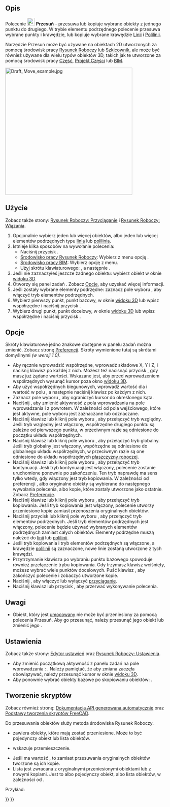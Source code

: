 <languages/>

{{Docnav/pl
|[[Draft_AnnotationStyleEditor/pl|Edytor stylu opisu]]
|[[Draft_Rotate/pl|Obróć]]
|[[Draft_Workbench/pl|środowisko pracy Rysunek Roboczy]]
|IconL=Draft_AnnotationStyleEditor.svg
|IconR=Draft_Rotate.svg
|IconC=Workbench_Draft.svg
}}

{{GuiCommand/pl
|Name/pl=Rysunek Roboczy: Przesuń
|Name=Draft Move
|MenuLocation=Modyfikacja → Przesuń
|Workbenches=[[Draft_Workbench/pl|Rysunek Roboczy]], [[BIM_Workbench/pl|BIM]]
|Shortcut={{KEY|M}} {{KEY|V}}
|Version=0.7
|SeeAlso=[[Draft_SubelementHighlight/pl|Podświetl element podrzędny]]
}}

<span id="Description"></span>
==Opis==

Polecenie [[Image:Draft_Move.svg|24px]] '''Przesuń''' - przesuwa lub kopiuje wybrane obiekty z jednego punktu do drugiego. W trybie elementu podrzędnego polecenie przesuwa wybrane punkty i krawędzie, lub kopiuje wybrane krawędzie [[Draft_Line/pl|Linii]] i [[Draft_Wire/pl|Polilinii]].

Narzędzie Przesuń może być używane na obiektach 2D utworzonych za pomocą środowisk pracy [[Draft_Workbench/pl|Rysunek Roboczy]] lub [[Sketcher_Workbench/pl|Szkicownik]], ale może być również używane dla wielu typów obiektów 3D, takich jak te utworzone za pomocą środowisk pracy [[Part_Workbench/pl|Część]], [[PartDesign_Workbench/pl|Projekt Części]] lub [[BIM_Workbench/pl|BIM]].

[[Image:Draft_Move_example.jpg|400px]]
{{Caption|Przemieszczanie obiektu z jednego punktu do innego.}}

<span id="Usage"></span>
==Użycie==

Zobacz także strony: [[Draft_Snap/pl|Rysunek Roboczy: Przyciąganie]] i [[Draft_Constrain/pl|Rysunek Roboczy: Wiązania]].

# Opcjonalnie wybierz jeden lub więcej obiektów, albo jeden lub więcej elementów podrzędnych typu [[Draft_Line/pl|linia]] lub [[Draft_Wire/pl|polilinia]].
# Istnieje kilka sposobów na wywołanie polecenia:
#* Naciśnij przycisk {{Button|[[Image:Draft_Move.svg|16px]] '''Przesuń'''}}.
#* [[Draft_Workbench/pl|Środowisko pracy Rysunek Roboczy]]: Wybierz z menu opcję {{MenuCommand|Modyfikacja → [[Image:Draft_Move.svg|16px]] Przesuń}}.
#* [[BIM_Workbench/pl|Środowisko pracy BIM]]: Wybierz opcję {{MenuCommand|Modyfikacja → [[Image:Draft_Move.svg|16px]] Przesuń}} z menu.
#* Użyj skrótu klawiaturowego: {{KEY|M}}, a następnie {{KEY|V}}.
# Jeśli nie zaznaczyłeś jeszcze żadnego obiektu: wybierz obiekt w oknie [[3D_view/pl|widoku 3D]].
# Otworzy się panel zadań {{MenuCommand|Przesuń}}. Zobacz [[#Opcje|Opcje]], aby uzyskać więcej informacji.
# Jeśli zostały wybrane elementy podrzędne: zaznacz pole wyboru {{MenuCommand|Modyfikuj elementy podrzędne}}, aby włączyć tryb elementów podrzędnych.
# Wybierz pierwszy punkt, punkt bazowy, w oknie [[3D_view/pl|widoku 3D]] lub wpisz współrzędne i naciśnij przycisk {{Button|[[Image:Draft_AddPoint.svg|16px]] Wprowadź punkt}}.
# Wybierz drugi punkt, punkt docelowy, w oknie [[3D_view/pl|widoku 3D]] lub wpisz współrzędne i naciśnij przycisk {{Button|[[Image:Draft_AddPoint.svg|16px]] Wprowadź punkt}}.

<span id="Options"></span>
==Opcje==

Skróty klawiaturowe jedno znakowe dostępne w panelu zadań można zmienić. Zobacz stronę [[Draft_Preferences/pl|Preferencji]]. Skróty wymienione tutaj są skrótami domyślnymi ''(w wersji 1.0)''.

* Aby ręcznie wprowadzić współrzędne, wprowadź składowe X, Y i Z, i naciśnij klawisz {{KEY|Enter}} po każdej z nich. Możesz też nacisnąć przycisk {{Button|[[Image:Draft_AddPoint.svg|16px]] Wprowadź punkt}}, gdy masz już żądane wartości. Wskazane jest, aby przed wprowadzeniem współrzędnych wysunąć kursor poza okno [[3D_view/pl|widoku 3D]].
* Aby użyć współrzędnych biegunowych, wprowadź wartość dla {{MenuCommand|Długość}} i wartość w polu {{MenuCommand|Kąt}}, a następnie naciśnij klawisz {{KEY|Enter}} po każdym z nich.
* Zaznacz pole wyboru {{MenuCommand|Kąt}}, aby ograniczyć kursor do określonego kąta.
* Naciśnij {{KEY|L}}, aby zmienić aktywność z pola wprowadzania {{MenuCommand|X}} na pole wprowadzania {{MenuCommand|Długość}} i z powrotem. W zależności od pola wejściowego, które jest aktywne, pole wyboru {{MenuCommand|Kąt}} jest zaznaczane lub odznaczane.
* Naciśnij klawisz {{KEY|R}} lub kliknij pole wyboru {{MenuCommand|Względnie}}, aby przełączyć tryb względny. Jeśli tryb względny jest włączony, współrzędne drugiego punktu są zależne od pierwszego punktu, w przeciwnym razie są odniesione do początku układu współrzędnych.
* Naciśnij klawisz {{KEY|G}} lub kliknij pole wyboru {{MenuCommand|Globalnie}}, aby przełączyć tryb globalny. Jeśli tryb globalny jest włączony, współrzędne są odniesione do globalnego układu współrzędnych, w przeciwnym razie są one odniesione do układu współrzędnych [[Draft_SelectPlane/pl|płaszczyzny roboczej]].
* Naciśnij klawisz {{KEY|N}} lub kliknij pole wyboru {{MenuCommand|Kontynuuj}}, aby przełączyć tryb kontynuacji. Jeśli tryb kontynuacji jest włączony, polecenie zostanie uruchomione ponownie po zakończeniu. Ten tryb naprawdę ma sens tylko wtedy, gdy włączony jest tryb kopiowania. W zależności od preferencji {{MenuCommand|Zaznacz obiekty bazowe po skopiowaniu}}, albo oryginalne obiekty są wybierane do następnego wywołania polecenia, albo kopie, które zostały utworzone jako ostatnie. Zobacz [[#Preferencje|Preferencje]].
* Naciśnij klawisz {{KEY|C}} lub kliknij pole wyboru {{MenuCommand|Kopiuj}}, aby przełączyć tryb kopiowania. Jeśli tryb kopiowania jest włączony, polecenie utworzy przeniesione kopie zamiast przenoszenia oryginalnych obiektów.
* Naciśnij przycisk {{KEY|B}} lub kliknij pole wyboru {{MenuCommand|Modyfikuj elementy podrzędne}}, aby przełączyć tryb elementów podrzędnych. Jeśli tryb elementów podrzędnych jest włączony, polecenie będzie używać wybranych elementów podrzędnych zamiast całych obiektów. Elementy podrzędne muszą należeć do [[Draft_Line/pl|linii]] lub [[Draft_Wire/pl|polilinii]].
* Jeśli tryb kopiowania i tryb elementów podrzędnych są włączone, a krawędzie [[Draft_Wire/pl|polilinii]] są zaznaczone, nowe linie zostaną utworzone z tych krawędzi.
* Przytrzymanie klawisza {{KEY|Alt}} po wybraniu punktu bazowego spowoduje również przełączenie trybu kopiowania. Gdy trzymasz klawisz {{KEY|Alt}} wciśnięty, możesz wybrać wiele punktów docelowych. Puść klawisz {{KEY|Alt}}, aby zakończyć polecenie i zobaczyć utworzone kopie.
* Naciśnij {{KEY|S}}, aby włączyć lub wyłączyć [[Draft_Snap/pl|przyciąganie]].
* Naciśnij klawisz {{KEY|Esc}} lub przycisk {{Button|Zamknij}}, aby przerwać wykonywanie polecenia.

<span id="Notes"></span>
==Uwagi==

* Obiekt, który jest [[Part_EditAttachment/pl|umocowany]] nie może być przeniesiony za pomocą polecenia Przesuń. Aby go przesunąć, należy przesunąć jego obiekt {{PropertyData/pl|podparcia}} lub zmienić jego {{PropertyData/pl|przesunięcie umocowania}}.

<span id="Preferences"></span>
==Ustawienia==

Zobacz także strony: [[Preferences_Editor/pl|Edytor ustawień]] oraz [[Draft_Preferences/pl|Rysunek Roboczy: Ustawienia]].

* Aby zmienić początkową aktywność z panelu zadań na pole wprowadzania {{MenuCommand|Długość}}: {{MenuCommand|Edycja → Preferencje ... → Rysunek Roboczy → Ustawienia ogólne → Opcje narzędzi do kreślenia → Ustaw aktywność na pole Długość zamiast na współrzędną X}}. Należy pamiętać, że aby zmiana zaczęła obowiązywać, należy przesunąć kursor w oknie [[3D_view/pl|widoku 3D]].
* Aby ponownie wybrać obiekty bazowe po skopiowaniu obiektów: {{MenuCommand|Edycja → Preferencje → Rysunek Roboczy → Ustawienia ogólne → Opcje narzędzi do kreślenia → Zaznacz obiekty bazowe po skopiowaniu}}.

<span id="Scripting"></span>
==Tworzenie skryptów==

Zobacz również stronę: [https://freecad.github.io/SourceDoc/ Dokumentacja API generowana automatycznie] oraz [[FreeCAD_Scripting_Basics/pl|Podstawy tworzenia skryptów FreeCAD]].

Do przesuwania obiektów służy metoda {{incode|move}} środowiska Rysunek Roboczy.

{{Code|code=
moved_list = move(objectslist, vector, copy=False)
}}

* {{incode|objectslist}} zawiera obiekty, które mają zostać przeniesione. Może to być pojedynczy obiekt lub lista obiektów.
* {{incode|vector}} wskazuje przemieszczenie.
* Jeśli {{incode|copy}} ma wartość {{True/pl}}, to zamiast przesuwania oryginalnych obiektów tworzone są ich kopie.
* Lista {{incode|moved_list}} jest zwracana z oryginalnymi przeniesionymi obiektami lub z nowymi kopiami. Jest to albo pojedynczy obiekt, albo lista obiektów, w zależności od {{incode|objectslist}}.

Przykład:

{{Code|code=
import FreeCAD as App
import Draft

doc = App.newDocument()

polygon1 = Draft.make_polygon(5, radius=1000)
polygon2 = Draft.make_polygon(3, radius=500)
polygon3 = Draft.make_polygon(6, radius=220)

Draft.move(polygon1, App.Vector(500, 500, 0))
Draft.move(polygon1, App.Vector(500, 500, 0))
Draft.move(polygon2, App.Vector(1000, -1000, 0))
Draft.move(polygon3, App.Vector(-500, -500, 0))

list1 = [polygon1, polygon2, polygon3]

vector = App.Vector(-2000, -2000, 0)
list2 = Draft.move(list1, vector, copy=True)
list3 = Draft.move(list1, -2*vector, copy=True)

doc.recompute()
}}


{{Docnav/pl
|[[Draft_AnnotationStyleEditor/pl|Edytor stylu opisu]]
|[[Draft_Rotate/pl|Obróć]]
|[[Draft_Workbench/pl|środowisko pracy Rysunek Roboczy]]
|IconL=Draft_AnnotationStyleEditor.svg
|IconR=Draft_Rotate.svg
|IconC=Workbench_Draft.svg
}}

{{Draft Tools navi{{#translation:}}}}
{{Userdocnavi{{#translation:}}}}